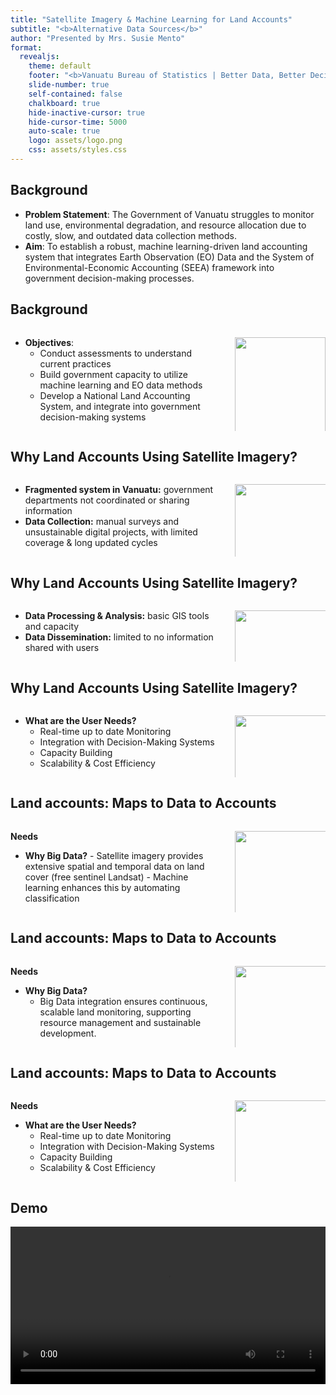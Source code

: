```yaml
---
title: "Satellite Imagery & Machine Learning for Land Accounts"
subtitle: "<b>Alternative Data Sources</b>"
author: "Presented by Mrs. Susie Mento"
format: 
  revealjs:
    theme: default
    footer: "<b>Vanuatu Bureau of Statistics | Better Data, Better Decision</b>"
    slide-number: true
    self-contained: false
    chalkboard: true
    hide-inactive-cursor: true
    hide-cursor-time: 5000
    auto-scale: true
    logo: assets/logo.png
    css: assets/styles.css
---
```


## Background

-   **Problem Statement**: The Government of Vanuatu struggles to monitor land use, environmental degradation, and resource allocation due to costly, slow, and outdated data collection methods.
-   **Aim**: To establish a robust, machine learning-driven land accounting system that integrates Earth Observation (EO) Data and the System of Environmental-Economic Accounting (SEEA) framework into government decision-making processes.

## Background

::::: columns
::: {.column width="70%"}
-   **Objectives**:
    -   Conduct assessments to understand current practices
    -   Build government capacity to utilize machine learning and EO data methods
    -   Develop a National Land Accounting System, and integrate into government decision-making systems
:::

::: {.column width="30%"}
![](assets/output.png){width="100%" fig-align="center"} <small><em>Output: Land Cover visualized in GIS software</em></small>
:::
:::::

## Why Land Accounts Using Satellite Imagery?

::::: columns
::: {.column width="70%"}
-   **Fragmented system in Vanuatu:** government departments not coordinated or sharing information
-   **Data Collection:** manual surveys and unsustainable digital projects, with limited coverage & long updated cycles
:::

::: {.column width="30%"}
![](assets/efficiency.png){width="200%" fig-align="center"}
:::
:::::

## Why Land Accounts Using Satellite Imagery?

::::: columns
::: {.column width="70%"}
-   **Data Processing & Analysis:** basic GIS tools and capacity
-   **Data Dissemination:** limited to no information shared with users
:::

::: {.column width="30%"}
![](assets/efficiency.png){width="200%" fig-align="center"}
:::
:::::

## Why Land Accounts Using Satellite Imagery?

::::: columns
::: {.column width="70%"}
-   **What are the User Needs?**
    -   Real-time up to date Monitoring
    -   Integration with Decision-Making Systems
    -   Capacity Building
    -   Scalability & Cost Efficiency
:::

::: {.column width="30%"}
![](assets/efficiency.png){width="200%" fig-align="center"}
:::
:::::

## Land accounts: Maps to Data to Accounts

::::: columns
::: {.column width="70%"}
**Needs**

-   **Why Big Data?** - Satellite imagery provides extensive spatial and temporal data on land cover (free sentinel Landsat) - Machine learning enhances this by automating classification
:::

::: {.column width="30%"}
![](assets/translation.png){width="150%" fig-align="center"}<small><em>Translation: Earth Observation Data to Land Accounts</em></small>
:::
:::::

## Land accounts: Maps to Data to Accounts

::::: columns
::: {.column width="70%"}
**Needs**

-   **Why Big Data?**
    -   Big Data integration ensures continuous, scalable land monitoring, supporting resource management and sustainable development.
:::

::: {.column width="30%"}
![](assets/translation.png){width="150%" fig-align="center"}<small><em>Translation: Earth Observation Data to Land Accounts</em></small>
:::
:::::

## Land accounts: Maps to Data to Accounts

::::: columns
::: {.column width="70%"}
**Needs**

-   **What are the User Needs?**
    -   Real-time up to date Monitoring
    -   Integration with Decision-Making Systems
    -   Capacity Building
    -   Scalability & Cost Efficiency
:::

::: {.column width="30%"}
![](assets/translation.png){width="150%" fig-align="center"}<small><em>Translation: Earth Observation Data to Land Accounts</em></small>
:::
:::::

```{=html}
<!--
## Methods, Tools & Skills

::::: columns
::: {.column width="70%"}
**Processes**

-   **Baseline**
    -   **Department of Lands**: boundaries created using hand-drawn or digital drawing methods, resulting in inconsistencies and inefficiencies in land mapping

:::

::: {.column width="30%"}
![](assets/mc_training.png){width="150%" fig-align="center"}
:::
:::::

## Methods, Tools & Skills

::::: columns
::: {.column width="70%"}
**Processes**

-   **Baseline**
    -   **Department of Forestry**: international experts digitally classified land cover, with local validation but no capacity built within government to maintain or update the system.

:::

::: {.column width="30%"}
![](assets/mc_training.png){width="150%" fig-align="center"}
:::
:::::
-->
```

## Demo

<video controls width="100%" height="auto">

<source src="assets/vbos_v2.mp4" type="video/mp4">

Your browser does not support the video tag. </video> <!--
## Land cover change Map 2020/2023

::::: columns
::: {.column width="40%"}
![](assets/efate_2020.png){width="100%" fig-align="center"}<small><em>Efate Land cover, 2020</em></small>
:::

::: {.column width="20%"}
![](assets/legend.png){width="70%" fig-align="center"}
:::

::: {.column width="40%"}
![](assets/efate_2023.png){width="100%" fig-align="center"}<small><em>Efate Land cover, 2023</em></small>
:::
:::::

-->

## Key Findings

**Table 1: Physical Account for Land Cover (SqKm)** ![](assets/findings.png){width="100%" fig-align="center"}

## Key Findings

```{=html}
<style>
  #powerbi-frame { position: relative; z-index: 1; }
  .reveal .slides section { background: none !important; }
</style>
```

<iframe id="powerbi-frame" width="100%" height="600px" frameborder="0" allowfullscreen="true" sandbox="allow-same-origin allow-scripts allow-popups allow-forms allow-top-navigation" loading="lazy">

</iframe>

```{=html}
<script>
  function loadPowerBI() {
    const frame = document.getElementById("powerbi-frame");
    if (frame && !frame.src) {
      setTimeout(() => {
        frame.src = "https://app.powerbi.com/view?r=eyJrIjoiMjRiOTIzZDItODk5My00YmQ1LTgxZDUtNDc5MTM5OWVkNTY5IiwidCI6IjdiYjVmYjE5LTU5ZDMtNDE5MC04NzFiLWI3OTU4M2I3NGRhMSJ9";
        console.log("Power BI iframe loaded after delay");
      }, 3000);
    }
  }
  document.addEventListener("DOMContentLoaded", loadPowerBI);
</script>
```

## Acknowlegement

::::: columns
::: {.column width="40%"}
![](assets/acknowledgement.png){width="100%" fig-align="center"}
:::

::: {.column width="60%"}
**Coordinating Team**

-   Susie Mento (Senior Statistician)
-   Javen Wilfred (Statistician)
-   Vincent Wells (Assistant Statistician)
-   Charlington Leo (Deputy Chief Statistician)
-   Hugo Pigott (Statistical Adviser)
:::
:::::

## Acknowlegement

::::: columns
::: {.column width="40%"}
![](assets/acknowledgement.png){width="100%" fig-align="center"}
:::

::: {.column width="60%"}
**Departments involved in Training**

-   Vanuatu Bureau of Statistics
-   Department of Forestry
-   Department of Lands
-   National Disaster Management Office
-   Department of Urban Affairs & Planning
:::
:::::
